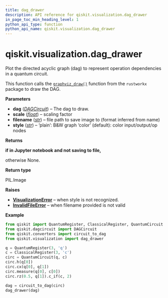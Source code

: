 ```yaml
---
title: dag_drawer
description: API reference for qiskit.visualization.dag_drawer
in_page_toc_min_heading_level: 1
python_api_type: function
python_api_name: qiskit.visualization.dag_drawer
---
```


<span id="qiskit-visualization-dag-drawer" />

# qiskit.visualization.dag\_drawer

<Function id="qiskit.visualization.dag_drawer" isDedicatedPage={true} github="https://github.com/Qiskit/qiskit/tree/main/qiskit/utils/lazy_tester.py#L29-L224" signature="qiskit.visualization.dag_drawer(dag, scale=0.7, filename=None, style='color')">
  Plot the directed acyclic graph (dag) to represent operation dependencies in a quantum circuit.

  This function calls the [`graphviz_draw()`](https://www.rustworkx.org/apiref/rustworkx.visualization.graphviz_draw.html#rustworkx.visualization.graphviz_draw "(in rustworkx v0.14)") function from the `rustworkx` package to draw the DAG.

  **Parameters**

  *   **dag** ([*DAGCircuit*](qiskit.dagcircuit.DAGCircuit "qiskit.dagcircuit.DAGCircuit")) – The dag to draw.
  *   **scale** ([*float*](https://docs.python.org/3/library/functions.html#float "(in Python v3.12)")) – scaling factor
  *   **filename** ([*str*](https://docs.python.org/3/library/stdtypes.html#str "(in Python v3.12)")) – file path to save image to (format inferred from name)
  *   **style** ([*str*](https://docs.python.org/3/library/stdtypes.html#str "(in Python v3.12)")) – ‘plain’: B\&W graph ‘color’ (default): color input/output/op nodes

  **Returns**

  **if in Jupyter notebook and not saving to file,**

  otherwise None.

  **Return type**

  PIL.Image

  **Raises**

  *   [**VisualizationError**](visualization#qiskit.visualization.VisualizationError "qiskit.visualization.VisualizationError") – when style is not recognized.
  *   [**InvalidFileError**](exceptions#qiskit.exceptions.InvalidFileError "qiskit.exceptions.InvalidFileError") – when filename provided is not valid

  **Example**

  ```python
  from qiskit import QuantumRegister, ClassicalRegister, QuantumCircuit
  from qiskit.dagcircuit import DAGCircuit
  from qiskit.converters import circuit_to_dag
  from qiskit.visualization import dag_drawer

  q = QuantumRegister(3, 'q')
  c = ClassicalRegister(3, 'c')
  circ = QuantumCircuit(q, c)
  circ.h(q[0])
  circ.cx(q[0], q[1])
  circ.measure(q[0], c[0])
  circ.rz(0.5, q[1]).c_if(c, 2)

  dag = circuit_to_dag(circ)
  dag_drawer(dag)
  ```
</Function>

